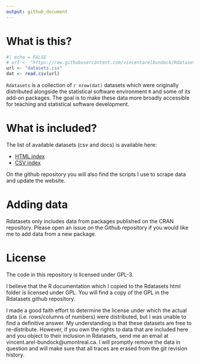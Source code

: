 ```yaml
---
output: github_document
---
```


# What is this?

```r
#| echo = FALSE
# url <- "https://raw.githubusercontent.com/vincentarelbundock/Rdatasets/master/datasets.csv"
url <- "datasets.csv"
dat <- read.csv(url)
```

`Rdatasets` is a collection of `r nrow(dat)` datasets which were originally distributed alongside the statistical software environment `R` and some of its add-on packages. The goal is to make these data more broadly accessible for teaching and statistical software development. 

# What is included?

The list of available datasets (csv and docs) is available here: 

+ [HTML index](https://vincentarelbundock.github.io/Rdatasets/articles/data.html)
+ [CSV index](https://raw.githubusercontent.com/vincentarelbundock/Rdatasets/master/datasets.csv)

On the github repository you will also find the scripts I use to scrape data and update the website. 

# Adding data

Rdatasets only includes data from packages published on the CRAN repository. Please open an issue on the Github repository if you would like me to add data from a new package.

# License

The code in this repository is licensed under GPL-3.

I believe that the R documentation which I copied to the Rdatasets html folder is licensed under GPL. You will find a copy of the GPL in the Rdatasets github repository. 

I made a good faith effort to determine the license under which the actual data (i.e. rows/columns of numbers) were distributed, but I was unable to find a definitive answer. My understanding is that these datasets are free to re-distribute. However, if you own the rights to data that are included here and you object to their inclusion in Rdatasets, send me an email at vincent.arel-bundock@umontreal.ca. I will promptly remove the data in question and will make sure that all traces are erased from the git revision history.